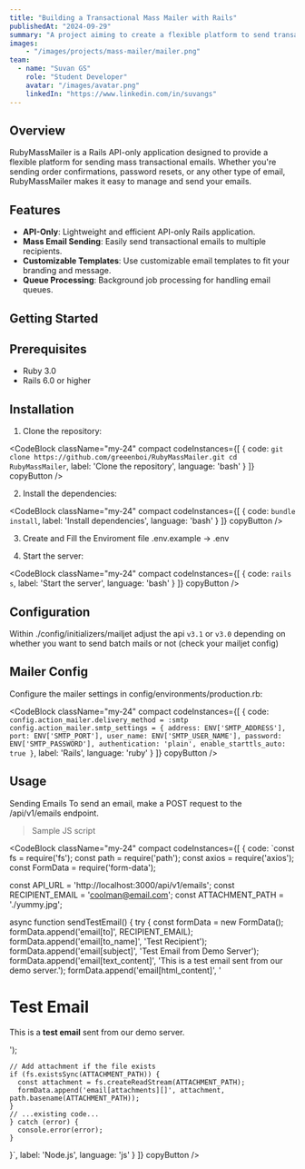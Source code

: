 ```yaml
---
title: "Building a Transactional Mass Mailer with Rails"
publishedAt: "2024-09-29"
summary: "A project aiming to create a flexible platform to send transactional mails easily"
images:
    - "/images/projects/mass-mailer/mailer.png"
team:
  - name: "Suvan GS"
    role: "Student Developer"
    avatar: "/images/avatar.png"
    linkedIn: "https://www.linkedin.com/in/suvangs"
---
```


## Overview
RubyMassMailer is a Rails API-only application designed to provide a flexible platform for sending mass transactional emails. Whether you're sending order confirmations, password resets, or any other type of email, RubyMassMailer makes it easy to manage and send your emails.

## Features

- **API-Only**: Lightweight and efficient API-only Rails application.
- **Mass Email Sending**: Easily send transactional emails to multiple recipients.
- **Customizable Templates**: Use customizable email templates to fit your branding and message.
- **Queue Processing**: Background job processing for handling email queues.

## Getting Started

## Prerequisites

- Ruby 3.0
- Rails 6.0 or higher

## Installation

1. Clone the repository:

<CodeBlock
  className="my-24"
  compact
  codeInstances={[
    {
      code: `git clone https://github.com/greeenboi/RubyMassMailer.git
cd RubyMassMailer`,
      label: 'Clone the repository',
      language: 'bash'
    }
  ]}
  copyButton
/>

2. Install the dependencies:

<CodeBlock
  className="my-24"
  compact
  codeInstances={[
    {
      code: `bundle install`,
      label: 'Install dependencies',
      language: 'bash'
    }
  ]}
  copyButton
/>

3. Create and Fill the Enviroment file <InlineCode>.env.example</InlineCode> -> <InlineCode>.env</InlineCode>

4. Start the server:

<CodeBlock
  className="my-24"
  compact
  codeInstances={[
    {
      code: `rails s`,
      label: 'Start the server',
      language: 'bash'
    }
  ]}
  copyButton
/>

## Configuration

Within <InlineCode>./config/initializers/mailjet</InlineCode> adjust the api `v3.1` or `v3.0` depending on whether you want to send batch mails or not (check your mailjet config)

## Mailer Config
Configure the mailer settings in <InlineCode>config/environments/production.rb</InlineCode>:

<CodeBlock
  className="my-24"
  compact
  codeInstances={[
    {
      code: `config.action_mailer.delivery_method = :smtp
config.action_mailer.smtp_settings = {
  address: ENV['SMTP_ADDRESS'],
  port: ENV['SMTP_PORT'],
  user_name: ENV['SMTP_USER_NAME'],
  password: ENV['SMTP_PASSWORD'],
  authentication: 'plain',
  enable_starttls_auto: true
}`,
      label: 'Rails',
      language: 'ruby'
    }
  ]}
  copyButton
/>

## Usage

Sending Emails
To send an email, make a <InlineCode>POST</InlineCode> request to the <InlineCode>/api/v1/emails</InlineCode> endpoint.

> Sample JS script

<CodeBlock
  className="my-24"
  compact
  codeInstances={[
    {
      code: `const fs = require('fs');
const path = require('path');
const axios = require('axios');
const FormData = require('form-data');

const API_URL = 'http://localhost:3000/api/v1/emails'; 
const RECIPIENT_EMAIL = 'coolman@email.com';
const ATTACHMENT_PATH = './yummy.jpg';

async function sendTestEmail() {
  try {
    const formData = new FormData();
    formData.append('email[to]', RECIPIENT_EMAIL);
    formData.append('email[to_name]', 'Test Recipient');
    formData.append('email[subject]', 'Test Email from Demo Server');
    formData.append('email[text_content]', 'This is a test email sent from our demo server.');
    formData.append('email[html_content]', '<h1>Test Email</h1><p>This is a <strong>test email</strong> sent from our demo server.</p>');

    // Add attachment if the file exists
    if (fs.existsSync(ATTACHMENT_PATH)) {
      const attachment = fs.createReadStream(ATTACHMENT_PATH);
      formData.append('email[attachments][]', attachment, path.basename(ATTACHMENT_PATH));
    }
    // ...existing code...
    } catch (error) {
      console.error(error);
    }
  }`,
      label: 'Node.js',
      language: 'js'
    }
  ]}
  copyButton
/>